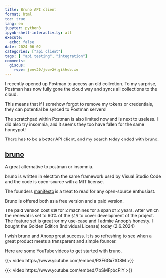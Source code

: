 ```yaml
---
title: Bruno API client
format: html
toc: true
lang: en
jupyter: python3
ipynb-shell-interactivity: all
execute:
  echo: false
date: 2024-06-02
categories: ["api client"]
tags: [ "api testing", "integration"]
comments:
  giscus:
    repo: jeev20/jeev20.github.io
---
```


I recently opened up Postman to access an old collection. To my surprise, Postman has now fully gone the cloud way and syncs all collections to the cloud. 

This means that if I somehow forgot to remove my tokens or credentials, they can potential be synced to Postman servers!

The scratchpad within Postman is also limited now and is next to useless. I did also try insomnia, and it seems they too have fallen for the same honeypot!

There has to be a better API client, and my search today ended with bruno.

## [bruno](https://www.usebruno.com) 
A great alternative to postman or insomnia. 

bruno is written in electron the same framework used by Visual Studio Code and the code is open-source with a MIT license.  

The founders [manifesto](https://www.usebruno.com/manifesto) is a treat to read for any open-source enthusiast. 

Bruno is offered both as a free version and a paid version.


The paid version cost `$19` for 2 machines for a span of 2 years. After which the renewal is set to 60% of the `$19` to cover development of the project. The feature set is great for my use-case and I admire Anoop's honesty. I bought the Golden Edition (Individual License) today (2.6.2024)

::: {.callout}

I wish bruno and Anoop great success. It is so refreshing to see when a great product meets a transparent and simple founder. 

::: 

Here are some YouTube videos to get started with bruno.

{{< video https://www.youtube.com/embed/R3F6Gu7tG8M >}}

{{< video https://www.youtube.com/embed/7bSMFpbcPiY >}}

